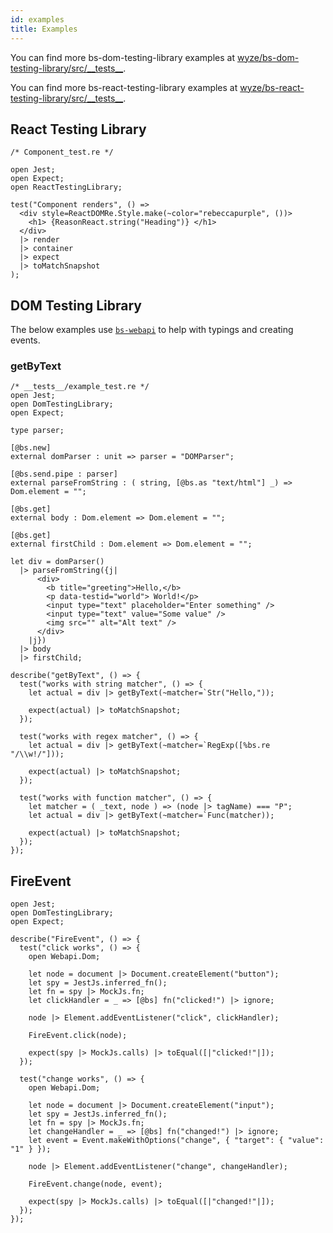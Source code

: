 ```yaml
---
id: examples
title: Examples
---
```


You can find more bs-dom-testing-library examples at
[wyze/bs-dom-testing-library/src/\_\_tests\_\_](https://github.com/wyze/bs-dom-testing-library/tree/main/src/__tests__).

You can find more bs-react-testing-library examples at
[wyze/bs-react-testing-library/src/\_\_tests\_\_](https://github.com/wyze/bs-react-testing-library/tree/main/src/__tests__).

## React Testing Library

```reason
/* Component_test.re */

open Jest;
open Expect;
open ReactTestingLibrary;

test("Component renders", () =>
  <div style=ReactDOMRe.Style.make(~color="rebeccapurple", ())>
    <h1> {ReasonReact.string("Heading")} </h1>
  </div>
  |> render
  |> container
  |> expect
  |> toMatchSnapshot
);
```

## DOM Testing Library

The below examples use
[`bs-webapi`](https://github.com/reasonml-community/bs-webapi-incubator) to help
with typings and creating events.

### getByText

```reason
/* __tests__/example_test.re */
open Jest;
open DomTestingLibrary;
open Expect;

type parser;

[@bs.new]
external domParser : unit => parser = "DOMParser";

[@bs.send.pipe : parser]
external parseFromString : ( string, [@bs.as "text/html"] _) => Dom.element = "";

[@bs.get]
external body : Dom.element => Dom.element = "";

[@bs.get]
external firstChild : Dom.element => Dom.element = "";

let div = domParser()
  |> parseFromString({j|
      <div>
        <b title="greeting">Hello,</b>
        <p data-testid="world"> World!</p>
        <input type="text" placeholder="Enter something" />
        <input type="text" value="Some value" />
        <img src="" alt="Alt text" />
      </div>
    |j})
  |> body
  |> firstChild;

describe("getByText", () => {
  test("works with string matcher", () => {
    let actual = div |> getByText(~matcher=`Str("Hello,"));

    expect(actual) |> toMatchSnapshot;
  });

  test("works with regex matcher", () => {
    let actual = div |> getByText(~matcher=`RegExp([%bs.re "/\\w!/"]));

    expect(actual) |> toMatchSnapshot;
  });

  test("works with function matcher", () => {
    let matcher = ( _text, node ) => (node |> tagName) === "P";
    let actual = div |> getByText(~matcher=`Func(matcher));

    expect(actual) |> toMatchSnapshot;
  });
});
```

## FireEvent

```reason
open Jest;
open DomTestingLibrary;
open Expect;

describe("FireEvent", () => {
  test("click works", () => {
    open Webapi.Dom;

    let node = document |> Document.createElement("button");
    let spy = JestJs.inferred_fn();
    let fn = spy |> MockJs.fn;
    let clickHandler = _ => [@bs] fn("clicked!") |> ignore;

    node |> Element.addEventListener("click", clickHandler);

    FireEvent.click(node);

    expect(spy |> MockJs.calls) |> toEqual([|"clicked!"|]);
  });

  test("change works", () => {
    open Webapi.Dom;

    let node = document |> Document.createElement("input");
    let spy = JestJs.inferred_fn();
    let fn = spy |> MockJs.fn;
    let changeHandler = _ => [@bs] fn("changed!") |> ignore;
    let event = Event.makeWithOptions("change", { "target": { "value": "1" } });

    node |> Element.addEventListener("change", changeHandler);

    FireEvent.change(node, event);

    expect(spy |> MockJs.calls) |> toEqual([|"changed!"|]);
  });
});
```
